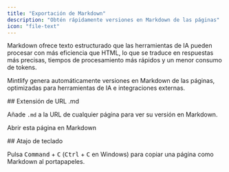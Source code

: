 ```yaml
---
title: "Exportación de Markdown"
description: "Obtén rápidamente versiones en Markdown de las páginas"
icon: "file-text"
---
```



Markdown ofrece texto estructurado que las herramientas de IA pueden procesar con más eficiencia que HTML, lo que se traduce en respuestas más precisas, tiempos de procesamiento más rápidos y un menor consumo de tokens.

Mintlify genera automáticamente versiones en Markdown de las páginas, optimizadas para herramientas de IA e integraciones externas.


<div id="md-url-extension">
  ## Extensión de URL .md
</div>

Añade `.md` a la URL de cualquier página para ver su versión en Markdown.

<PreviewButton href="https://mintlify.com/docs/ai/markdown-export.md">Abrir esta página en Markdown</PreviewButton>



<div id="keyboard-shortcut">
  ## Atajo de teclado
</div>

Pulsa <kbd>Command</kbd> + <kbd>C</kbd> (<kbd>Ctrl</kbd> + <kbd>C</kbd> en Windows) para copiar una página como Markdown al portapapeles.
